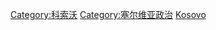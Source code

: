 {{Commonscat|Politics of Kosovo}}

[[Category:科索沃|Category:科索沃]]
[[Category:塞尔维亚政治|Category:塞尔维亚政治]]
[[Category:欧洲各国政治|Kosovo]]